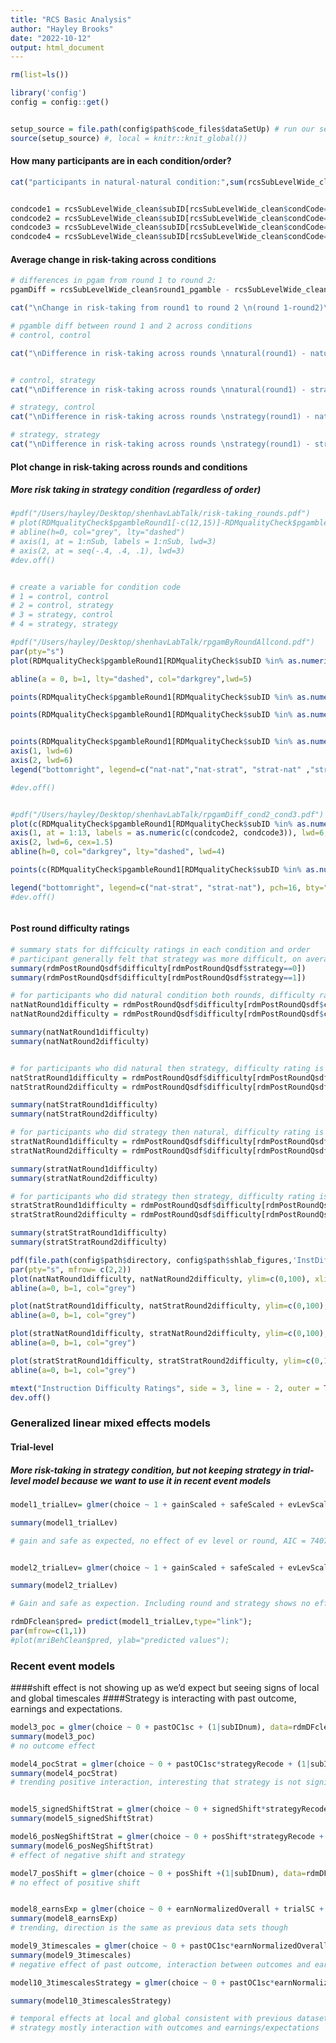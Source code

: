 ```yaml
---
title: "RCS Basic Analysis"
author: "Hayley Brooks"
date: "2022-10-12"
output: html_document
---
```


```r
rm(list=ls())

library('config')
config = config::get()


setup_source = file.path(config$path$code_files$dataSetUp) # run our set up script (which loads all the data)
source(setup_source) #, local = knitr::knit_global())
```

#### How many participants are in each condition/order?
```r

cat("participants in natural-natural condition:",sum(rcsSubLevelWide_clean$condCode==1), "\nparticipants in natural-strategy condition:",sum(rcsSubLevelWide_clean$condCode==2), "\nparticipants in strategy-natural condition:",sum(rcsSubLevelWide_clean$condCode==3),"\nparticipants in strategy-strategy condition:", sum(rcsSubLevelWide_clean$condCode==4))


condcode1 = rcsSubLevelWide_clean$subID[rcsSubLevelWide_clean$condCode==1]
condcode2 = rcsSubLevelWide_clean$subID[rcsSubLevelWide_clean$condCode==2]
condcode3 = rcsSubLevelWide_clean$subID[rcsSubLevelWide_clean$condCode==3]
condcode4 = rcsSubLevelWide_clean$subID[rcsSubLevelWide_clean$condCode==4]
```


#### Average change in risk-taking across conditions
```r

# differences in pgam from round 1 to round 2:
pgamDiff = rcsSubLevelWide_clean$round1_pgamble - rcsSubLevelWide_clean$round2_pgamble

cat("\nChange in risk-taking from round1 to round 2 \n(round 1-round2)\n",mean(pgamDiff))

# pgamble diff between round 1 and 2 across conditions
# control, control

cat("\nDifference in risk-taking across rounds \nnatural(round1) - natural (round2)\ndiff p(gamble)",mean(rcsSubLevelWide_clean$round1_pgamble[rcsSubLevelWide_clean$subID %in% as.numeric(condcode1)] - rcsSubLevelWide_clean$round2_pgamble[rcsSubLevelWide_clean$subID %in% as.numeric(condcode1)]))


# control, strategy
cat("\nDifference in risk-taking across rounds \nnatural(round1) - strategy (round2)\ndiff p(gamble)",mean(rcsSubLevelWide_clean$round1_pgamble[rcsSubLevelWide_clean$subID %in% as.numeric(condcode2)] - rcsSubLevelWide_clean$round2_pgamble[rcsSubLevelWide_clean$subID %in% as.numeric(condcode2)]))

# strategy, control
cat("\nDifference in risk-taking across rounds \nstrategy(round1) - natural (round2)\ndiff p(gamble)",mean(rcsSubLevelWide_clean$round1_pgamble[rcsSubLevelWide_clean$subID %in% as.numeric(condcode3)] - rcsSubLevelWide_clean$round2_pgamble[rcsSubLevelWide_clean$subID %in% as.numeric(condcode3)]))

# strategy, strategy
cat("\nDifference in risk-taking across rounds \nstrategy(round1) - strategy (round2)\ndiff p(gamble)",mean(rcsSubLevelWide_clean$round1_pgamble[rcsSubLevelWide_clean$subID %in% as.numeric(condcode4)] - rcsSubLevelWide_clean$round2_pgamble[rcsSubLevelWide_clean$subID %in% as.numeric(condcode4)]))

```

#### Plot change in risk-taking across rounds and conditions
##### More risk taking in strategy condition (regardless of order)
```r

#pdf("/Users/hayley/Desktop/shenhavLabTalk/risk-taking_rounds.pdf")
# plot(RDMqualityCheck$pgambleRound1[-c(12,15)]-RDMqualityCheck$pgambleRound2[-c(12,15)], ylab ="pGamble(round 1 - round 2)", xlab="participant", main="change in risk-taking across rounds", axes=F, pch=16, col="maroon", cex=1.5, ylim=c(-.4,.4), xlim=c(1,24))
# abline(h=0, col="grey", lty="dashed")
# axis(1, at = 1:nSub, labels = 1:nSub, lwd=3)
# axis(2, at = seq(-.4, .4, .1), lwd=3)
#dev.off()


# create a variable for condition code
# 1 = control, control
# 2 = control, strategy
# 3 = strategy, control
# 4 = strategy, strategy

#pdf("/Users/hayley/Desktop/shenhavLabTalk/rpgamByRoundAllcond.pdf")
par(pty="s")
plot(RDMqualityCheck$pgambleRound1[RDMqualityCheck$subID %in% as.numeric(condcode1)], RDMqualityCheck$pgambleRound2[RDMqualityCheck$subID %in% as.numeric(condcode1)], asp=1,col="blue", pch=16, ylim=c(0,1), xlim=c(0,1), ylab="p(gamble round 1)", xlab="p(gamble round 2)", axes=F, cex=2)

abline(a = 0, b=1, lty="dashed", col="darkgrey",lwd=5)

points(RDMqualityCheck$pgambleRound1[RDMqualityCheck$subID %in% as.numeric(condcode2)], RDMqualityCheck$pgambleRound2[RDMqualityCheck$subID %in% as.numeric(condcode2)], col="green",asp=1, pch=16,cex=2)

points(RDMqualityCheck$pgambleRound1[RDMqualityCheck$subID %in% as.numeric(condcode3)], RDMqualityCheck$pgambleRound2[RDMqualityCheck$subID %in% as.numeric(condcode3)], asp=1, col="red", pch=16, cex=2)


points(RDMqualityCheck$pgambleRound1[RDMqualityCheck$subID %in% as.numeric(condcode4)], RDMqualityCheck$pgambleRound2[RDMqualityCheck$subID %in% as.numeric(condcode4)], asp= 1,col="purple", pch=16, cex=2)
axis(1, lwd=6)
axis(2, lwd=6)
legend("bottomright", legend=c("nat-nat","nat-strat", "strat-nat" ,"strat-strat"), pch=16, bty="n", col=c("blue", "green", "red", "purple"), cex=1)

#dev.off()


#pdf("/Users/hayley/Desktop/shenhavLabTalk/rpgamDiff_cond2_cond3.pdf")
plot(c(RDMqualityCheck$pgambleRound1[RDMqualityCheck$subID %in% as.numeric(condcode2)]- RDMqualityCheck$pgambleRound2[RDMqualityCheck$subID %in% as.numeric(condcode2)], RDMqualityCheck$pgambleRound1[RDMqualityCheck$subID %in% as.numeric(condcode3)]- RDMqualityCheck$pgambleRound2[RDMqualityCheck$subID %in% as.numeric(condcode3)]), pch=16, ylab="Risk-taking\n (round 1 - round 2)", xlab="participant", ylim=c(-.5,.5),cex= 2,col=c(rep("green",length(condcode2)), rep("red", length(condcode3))), axes=F)
axis(1, at = 1:13, labels = as.numeric(c(condcode2, condcode3)), lwd=6, cex.axis=1)
axis(2, lwd=6, cex=1.5)
abline(h=0, col="darkgrey", lty="dashed", lwd=4)

points(c(RDMqualityCheck$pgambleRound1[RDMqualityCheck$subID %in% as.numeric(condcode2)]- RDMqualityCheck$pgambleRound2[RDMqualityCheck$subID %in% as.numeric(condcode2)], RDMqualityCheck$pgambleRound1[RDMqualityCheck$subID %in% as.numeric(condcode3)]- RDMqualityCheck$pgambleRound2[RDMqualityCheck$subID %in% as.numeric(condcode3)]), pch=16, cex= 2,col=c(rep("green",length(condcode2)), rep("red", length(condcode3))))

legend("bottomright", legend=c("nat-strat", "strat-nat"), pch=16, bty="n", col=c("green","red"), cex=1)
#dev.off()



```


#### Post round difficulty ratings
```r
# summary stats for diffciculty ratings in each condition and order
# participant generally felt that strategy was more difficult, on average.
summary(rdmPostRoundQsdf$difficulty[rdmPostRoundQsdf$strategy==0])
summary(rdmPostRoundQsdf$difficulty[rdmPostRoundQsdf$strategy==1])

# for participants who did natural condition both rounds, difficulty ratings is on average, higher for second round
natNatRound1difficulty = rdmPostRoundQsdf$difficulty[rdmPostRoundQsdf$condCode==1 & rdmPostRoundQsdf$...1==1]
natNatRound2difficulty = rdmPostRoundQsdf$difficulty[rdmPostRoundQsdf$condCode==1 & rdmPostRoundQsdf$...1==2]

summary(natNatRound1difficulty)
summary(natNatRound2difficulty)


# for participants who did natural then strategy, difficulty rating is on average, higher for second round (strategy harder)
natStratRound1difficulty = rdmPostRoundQsdf$difficulty[rdmPostRoundQsdf$condCode==2 & rdmPostRoundQsdf$...1==1]
natStratRound2difficulty = rdmPostRoundQsdf$difficulty[rdmPostRoundQsdf$condCode==2 & rdmPostRoundQsdf$...1==2]

summary(natStratRound1difficulty)
summary(natStratRound2difficulty)

# for participants who did strategy then natural, difficulty rating is on average, higher for first round (strategy harder)
stratNatRound1difficulty = rdmPostRoundQsdf$difficulty[rdmPostRoundQsdf$condCode==3 & rdmPostRoundQsdf$...1==1]
stratNatRound2difficulty = rdmPostRoundQsdf$difficulty[rdmPostRoundQsdf$condCode==3 & rdmPostRoundQsdf$...1==2]

summary(stratNatRound1difficulty)
summary(stratNatRound2difficulty)

# for participants who did strategy then strategy, difficulty rating is on average, higher for first round 
stratStratRound1difficulty = rdmPostRoundQsdf$difficulty[rdmPostRoundQsdf$condCode==4 & rdmPostRoundQsdf$...1==1]
stratStratRound2difficulty = rdmPostRoundQsdf$difficulty[rdmPostRoundQsdf$condCode==4 & rdmPostRoundQsdf$...1==2]

summary(stratStratRound1difficulty)
summary(stratStratRound2difficulty)

pdf(file.path(config$path$directory, config$path$shlab_figures,'InstDifficultyRatingPlots.pdf'))
par(pty="s", mfrow= c(2,2))
plot(natNatRound1difficulty, natNatRound2difficulty, ylim=c(0,100), xlim=c(0,100), ylab="Act natural Round 2", xlab="Act natural Round 1", pch=16, cex = 1.5, col="blue")
abline(a=0, b=1, col="grey")

plot(natStratRound1difficulty, natStratRound2difficulty, ylim=c(0,100), xlim=c(0,100), ylab="Strategy Round 2", xlab="Act natural Round 1", pch=16, cex = 1.5, col="green")
abline(a=0, b=1, col="grey")

plot(stratNatRound1difficulty, stratNatRound2difficulty, ylim=c(0,100), xlim=c(0,100), ylab="Act Natural Round 2", xlab="Strategy Round 1", pch=16, cex = 1.5, col="red")
abline(a=0, b=1, col="grey")

plot(stratStratRound1difficulty, stratStratRound2difficulty, ylim=c(0,100), xlim=c(0,100), ylab="Strategy Round 2", xlab="Strategy Round 1", pch=16, cex = 1.5, col="purple")
abline(a=0, b=1, col="grey")

mtext("Instruction Difficulty Ratings", side = 3, line = - 2, outer = TRUE)
dev.off()
```


### Generalized linear mixed effects models
#### Trial-level
##### More risk-taking in strategy condition, but not keeping strategy in trial-level model because we want to use it in recent event models
```r

model1_trialLev= glmer(choice ~ 1 + gainScaled + safeScaled + evLevScaled + roundRecode + (1|subID), data=rdmDFclean , family = "binomial")

summary(model1_trialLev)

# gain and safe as expected, no effect of ev level or round, AIC = 7407.0


model2_trialLev= glmer(choice ~ 1 + gainScaled + safeScaled + evLevScaled + roundRecode*strategyRecode + (1|subID), data=rdmDFclean , family = "binomial")

summary(model2_trialLev)

# Gain and safe as expection. Including round and strategy shows no effect of round but strategy is associated with increased risk in the strategy (Relative to act natural condition), AIC = 7385.2
```

```r
rdmDFclean$pred= predict(model1_trialLev,type="link"); 
par(mfrow=c(1,1))
#plot(mriBehClean$pred, ylab="predicted values");

```


### Recent event models
####shift effect is not showing up as we'd expect but seeing signs of local and global timescales
####Strategy is interacting with past outcome, earnings and expectations.
```r

model3_poc = glmer(choice ~ 0 + pastOC1sc + (1|subIDnum), data=rdmDFclean, family="binomial", offset=pred)
summary(model3_poc)
# no outcome effect

model4_pocStrat = glmer(choice ~ 0 + pastOC1sc*strategyRecode + (1|subIDnum), data=rdmDFclean, family="binomial", offset=pred)
summary(model4_pocStrat)
# trending positive interaction, interesting that strategy is not significant but is in the models below with the other timescales


model5_signedShiftStrat = glmer(choice ~ 0 + signedShift*strategyRecode + (1|subIDnum), data=rdmDFclean, family="binomial", offset=pred)
summary(model5_signedShiftStrat)

model6_posNegShiftStrat = glmer(choice ~ 0 + posShift*strategyRecode + negShift*strategyRecode +(1|subIDnum), data=rdmDFclean, family="binomial", offset=pred)
summary(model6_posNegShiftStrat)
# effect of negative shift and strategy

model7_posShift = glmer(choice ~ 0 + posShift +(1|subIDnum), data=rdmDFclean, family="binomial", offset=pred)
# no effect of positive shift


model8_earnsExp = glmer(choice ~ 0 + earnNormalizedOverall + trialSC + (1|subIDnum), data=rdmDFclean, family="binomial", offset=pred)
summary(model8_earnsExp)
# trending, direction is the same as previous data sets though

model9_3timescales = glmer(choice ~ 0 + pastOC1sc*earnNormalizedOverall + posShift + trialSC + (1|subIDnum), data=rdmDFclean, family="binomial", offset=pred)
summary(model9_3timescales)
# negative effect of past outcome, interaction between outcomes and earnings

model10_3timescalesStrategy = glmer(choice ~ 0 + pastOC1sc*earnNormalizedOverall*strategyRecode + posShift*strategyRecode + trialSC*strategyRecode + (1|subIDnum), data=rdmDFclean, family="binomial", offset=pred)

summary(model10_3timescalesStrategy)

# temporal effects at local and global consistent with previous datasets
# strategy mostly interaction with outcomes and earnings/expectations
```




